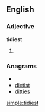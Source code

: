==English==

===Adjective===
'''tidiest'''

# {{superlative of|[[tidy]]}}

===Anagrams===
* {{alphagram|deiistt}}
* [[dietist#English|dietist]]
* [[ditties#English|ditties]]

[[simple:tidiest]]